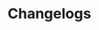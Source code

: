 
# Changelogs

<Cards num={2}>
  <Card
    title="coauthors (CLI)"
    href="https://github.com/coauthors/coauthors/blob/main/packages/coauthors/CHANGELOG.md"
  />
  <Card title="@coauthors/core" href="https://github.com/coauthors/coauthors/blob/main/packages/core/CHANGELOG.md" />
  <Card
    title="coauthors-vscode (VSCode Extension)"
    href="https://github.com/coauthors/coauthors/blob/main/packages/coauthors-vscode/CHANGELOG.md"
  />
</Cards>
